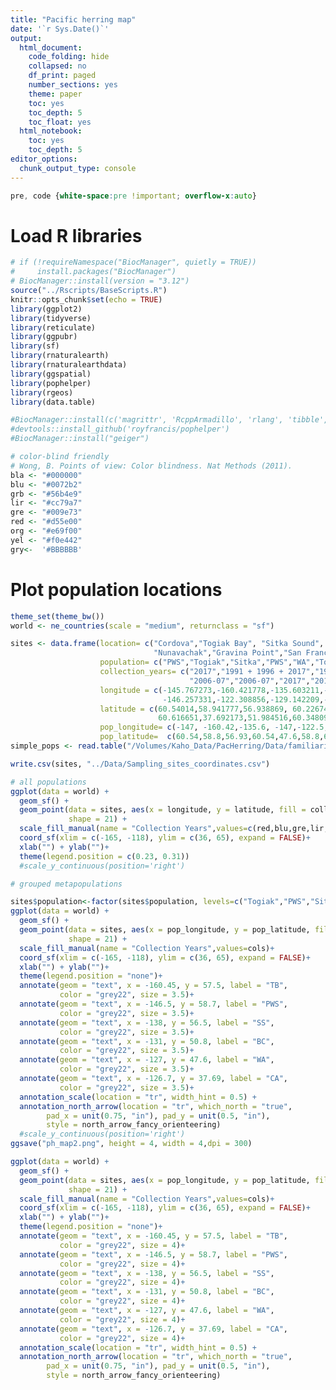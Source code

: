 ```yaml
---
title: "Pacific herring map"
date: '`r Sys.Date()`'
output:
  html_document:
    code_folding: hide
    collapsed: no
    df_print: paged
    number_sections: yes
    theme: paper
    toc: yes
    toc_depth: 5
    toc_float: yes
  html_notebook:
    toc: yes
    toc_depth: 5
editor_options: 
  chunk_output_type: console
---
```


```css
pre, code {white-space:pre !important; overflow-x:auto}
```



# Load R libraries
```r

# if (!requireNamespace("BiocManager", quietly = TRUE))
#     install.packages("BiocManager")
# BiocManager::install(version = "3.12")
source("../Rscripts/BaseScripts.R")
knitr::opts_chunk$set(echo = TRUE)
library(ggplot2)
library(tidyverse)
library(reticulate)
library(ggpubr)
library(sf)
library(rnaturalearth)
library(rnaturalearthdata)
library(ggspatial)
library(pophelper)
library(rgeos)
library(data.table)

#BiocManager::install(c('magrittr', 'RcppArmadillo', 'rlang', 'tibble', 'vctrs', 'xfun'))
#devtools::install_github('royfrancis/pophelper')
#BiocManager::install("geiger")

# color-blind friendly 
# Wong, B. Points of view: Color blindness. Nat Methods (2011).
bla <- "#000000"
blu <- "#0072b2"
grb <- "#56b4e9"
lir <- "#cc79a7"
gre <- "#009e73"
red <- "#d55e00"
org <- "#e69f00"
yel <- "#f0e442"
gry<-  '#BBBBBB'

```


# Plot population locations
```r
theme_set(theme_bw())
world <- ne_countries(scale = "medium", returnclass = "sf")

sites <- data.frame(location= c("Cordova","Togiak Bay", "Sitka Sound", "Green Island", "Manchester WA",
                                "Nunavachak","Gravina Point","San Francisco Bay","British Columbia","Rocky Bay"),
                    population= c("PWS","Togiak","Sitka","PWS","WA","Togiak","PWS","CA","BC","PWS"),
                    collection_years= c("2017","1991 + 1996 + 2017","1996 + 2006 + 2017","1991","2017",
                                        "2006-07","2006-07","2017","2017","1996"),
                    longitude = c(-145.767273,-160.421778,-135.603211,-147.532065,-122.529850,-160.046064,
                                  -146.257331,-122.308856,-129.142209,-147.098320), 
                    latitude = c(60.54014,58.941777,56.938869, 60.226742,47.554064,58.867054,
                                 60.616651,37.692173,51.984516,60.348094),
                    pop_longitude= c(-147, -160.42,-135.6, -147,-122.5,-160.42,-147,-122.4,-128.9,-147),
                    pop_latitude=  c(60.54,58.8,56.93,60.54,47.6,58.8,60.54,37.69,52.1,60.54))
simple_pops <- read.table("/Volumes/Kaho_Data/PacHerring/Data/familiarize/simple_pops_size.txt",header = TRUE, stringsAsFactors = FALSE, sep = "\t")

write.csv(sites, "../Data/Sampling_sites_coordinates.csv")

# all populations
ggplot(data = world) +
  geom_sf() +
  geom_point(data = sites, aes(x = longitude, y = latitude, fill = collection_years), size = 4, 
             shape = 21) +
  scale_fill_manual(name = "Collection Years",values=c(red,blu,gre,lir,org,grb))+
  coord_sf(xlim = c(-165, -118), ylim = c(36, 65), expand = FALSE)+
  xlab("") + ylab("")+
  theme(legend.position = c(0.23, 0.31))
  #scale_y_continuous(position='right')

# grouped metapopulations

sites$population<-factor(sites$population, levels=c("Togiak","PWS","Sitka","BC","WA","CA"))
ggplot(data = world) +
  geom_sf() +
  geom_point(data = sites, aes(x = pop_longitude, y = pop_latitude, fill = population), size = 5, 
             shape = 21) +
  scale_fill_manual(name = "Collection Years",values=cols)+
  coord_sf(xlim = c(-165, -118), ylim = c(36, 65), expand = FALSE)+
  xlab("") + ylab("")+
  theme(legend.position = "none")+
  annotate(geom = "text", x = -160.45, y = 57.5, label = "TB", 
           color = "grey22", size = 3.5)+
  annotate(geom = "text", x = -146.5, y = 58.7, label = "PWS", 
           color = "grey22", size = 3.5)+
  annotate(geom = "text", x = -138, y = 56.5, label = "SS", 
           color = "grey22", size = 3.5)+
  annotate(geom = "text", x = -131, y = 50.8, label = "BC", 
           color = "grey22", size = 3.5)+
  annotate(geom = "text", x = -127, y = 47.6, label = "WA", 
           color = "grey22", size = 3.5)+
  annotate(geom = "text", x = -126.7, y = 37.69, label = "CA", 
           color = "grey22", size = 3.5)+
  annotation_scale(location = "tr", width_hint = 0.5) +
  annotation_north_arrow(location = "tr", which_north = "true", 
        pad_x = unit(0.75, "in"), pad_y = unit(0.5, "in"),
        style = north_arrow_fancy_orienteering) 
  #scale_y_continuous(position='right')
ggsave("ph_map2.png", height = 4, width = 4,dpi = 300)

ggplot(data = world) +
  geom_sf() +
  geom_point(data = sites, aes(x = pop_longitude, y = pop_latitude, fill = population), size = 5, 
             shape = 21) +
  scale_fill_manual(name = "Collection Years",values=cols)+
  coord_sf(xlim = c(-165, -118), ylim = c(36, 65), expand = FALSE)+
  xlab("") + ylab("")+
  theme(legend.position = "none")+
  annotate(geom = "text", x = -160.45, y = 57.5, label = "TB", 
           color = "grey22", size = 4)+
  annotate(geom = "text", x = -146.5, y = 58.7, label = "PWS", 
           color = "grey22", size = 4)+
  annotate(geom = "text", x = -138, y = 56.5, label = "SS", 
           color = "grey22", size = 4)+
  annotate(geom = "text", x = -131, y = 50.8, label = "BC", 
           color = "grey22", size = 4)+
  annotate(geom = "text", x = -127, y = 47.6, label = "WA", 
           color = "grey22", size = 4)+
  annotate(geom = "text", x = -126.7, y = 37.69, label = "CA", 
           color = "grey22", size = 4)+
  annotation_scale(location = "tr", width_hint = 0.5) +
  annotation_north_arrow(location = "tr", which_north = "true", 
        pad_x = unit(0.75, "in"), pad_y = unit(0.5, "in"),
        style = north_arrow_fancy_orienteering) 
```
